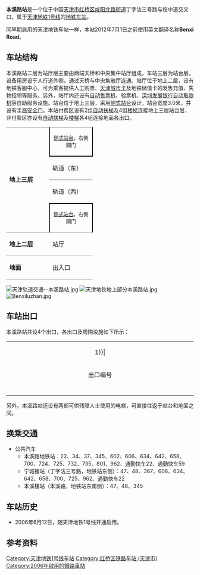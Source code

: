 {{noteTA 
|G1 =Transport
|1=zh-hans:佳园里; zh-hant:佳園里;}}
{{Infobox station
|name = 本溪路
|eng_name = Benxilu
|linecolour = {{天津地铁颜色|1}}
|image = 天津地铁本溪路站.jpg
|caption = 天津地铁本溪路站（2006年6月）
|other_name = 
|country = {{PRC}}
|borough = [[天津市|天津市]][[红桥区|红桥区]][[咸阳北路街道|咸阳北路街道]]
|address = 丁字沽三号路与绥中道交叉口
|coordinates = {{coord|39|11|2.78|N|117|7|58.84|E|display=inline,title|Region:CH_type}}
|elevation = 
|operator = [[天津轨道交通集团|天津轨道交通集团]]
|lines = {{天津地铁线路名|1|SL}}
|distance = 
|platform = 2座[[侧式站台|侧式站台]]
|tracks = 2条
|bus_routes = 
|bus_stands = 
|connections = 公交站
|structure = 高架车站
|hall = 高架站厅
|depth = 
|levels = 
|interchange = 
|exits = 4个
|lift = 
|escalator = 6条
|architect = 
|architectural_style = 
|colour = 银色
|type = 
|status = 运营中
|code = 
|zone = 
|classification = 
|website = 
|built = 
|opened = 2006年6月12日
|pass_year = 
|passengers = 
|pass_system = 
|pass_rank = 
|mpassengers = 
|trains = 
|station_hours = 
|hours = 
|first = 往{{天津地铁起讫站|1|L}}：06:21<br />往{{天津地铁起讫站|1|R}}：06:06
|last = 往{{天津地铁起讫站|1|L}}：23:36<br />往{{天津地铁起讫站|1|R}}：22:53
|adjacent = {{adjacent stations|system=天津地铁|line=1|left=佳园里|right=勤俭道}}
|other_services = 
|route_map = 
}}
'''本溪路站'''是一个位于中国[[天津市|天津市]][[红桥区|红桥区]][[咸阳北路街道|咸阳北路街道]]丁字沽三号路与绥中道交叉口，属于[[天津地铁|天津地铁]][[天津地铁1号线|1号线]]的[[地铁车站|地铁车站]]。

同早期启用的天津地铁车站一样，本站2012年7月1日之前使用英文翻译名称'''Benxi Road'''。

==车站结构==
本溪路站二层为站厅层主要由两端天桥和中央集中站厅组成，车站三层为站台层，设备用房设于人行道外侧，通过天桥与中央集散厅连通。站厅位于地上二层，设有地铁客服中心，可为乘客提供人工购票、[[天津城市卡|天津城市卡]]及地铁储值卡的发售充值、失物招领等服务。另外，站厅内还设有[[自动售票机|自动售票机]]、验票机、[[深圳发展银行|深圳发展银行]][[自动取款机|自动取款机]]等自助服务设施。站台位于地上三层，采用[[侧式站台|侧式站台]]设计，站台宽度3.0米，并设有[[半高式屏蔽门|半高安全门]]。本站付费区设有2组[[自动扶梯|自动扶梯]]及4组[[楼梯|楼梯]]连接地上三层站台层，非付费区亦设有[[自动扶梯|自动扶梯]]及[[楼梯|楼梯]]各4组连接地面各出口。

{|cellspacing=0 cellpadding=3
|-
|style="border-top:solid 1px gray;" rowspan=4 valign=top width=50|'''地上三层'''
|style="border-right:solid 2px black;border-left:solid 2px black;border-top:solid 1px gray;border-bottom:solid 2px black;" colspan=2|<center><small>[[侧式站台|侧式站台]]，右側開门</small></center>
|-
|style="border-bottom:solid 1px gray;"|轨道（东）
|style="border-bottom:solid 1px gray;"|{{arrow|L}} {{天津地铁线路名|1|c}}往{{站|刘园}}<small>（{{站|佳园里}}）</small>
|-
|轨道（西）
|{{arrow|R}} {{天津地铁线路名|1|c}}往{{站|东沽路}}<small>（{{站|勤俭道}}）</small>
|-
|style="border-right:solid 2px black;border-left:solid 2px black;border-top:solid 2px black;" colspan=2|<center><small>[[侧式站台|侧式站台]]，右側開门</small></center>
|-
|style="border-top:solid 1px gray;border-bottom:solid 1px gray;" valign=top width=100|'''地上二层'''
|style="border-top:solid 1px gray;border-bottom:solid 1px gray;" valign=top width=100|站厅
|style="border-top:solid 1px gray;border-bottom:solid 1px gray;" valign=top width=350|客服中心、[[自动售票机|自动售票机]]、验票机、[[自动取款机|自动取款机]]
|-
|style="border-bottom:solid 1px gray;" valign=top width=100|'''地面'''
|style="border-bottom:solid 1px gray;" |出入口
|style="border-bottom:solid 1px gray;" |A—D出入口
|}
[[File:天津轨道交通--本溪路站.jpg|thumb]]
[[File:天津地铁地上部分本溪路站.jpg|thumb]]
[[File:Benxiluzhan.jpg|thumb]]

==车站出口==
本溪路站共设4个出口，各出口及周围设施如下所示：
{| class="wikitable" style="width:65%"
|colspan=4 align="center" bgcolor={{天津地铁颜色|1}}|
|-
! style="width:9%" | 出口编号
! style="width:16%" | 地点
! style="width:66%" | 可到达目的地
|-
| align="center" style="border-bottom:none" | {{港鐵出口|A}}  ||丁字沽三号路北侧||第九金属制品厂、707研究所
|-
| align="center" style="border-bottom:none" | {{港鐵出口|B}}  ||丁字沽三号路南侧||新凯里第二塑料厂、化工研究所
|-
| align="center" style="border-bottom:none" | {{港鐵出口|C}}  ||丁字沽三号路南侧||工程机械研究所
|-
| align="center" style="border-bottom:none" | {{港鐵出口|D}}  ||丁字沽三号路北侧||绥中楼、天津市工贸学校
|}

另外，本溪路站还设有两部可供残障人士使用的电梯，可直接往返于站台和地面之间。

==换乘交通==
*公共汽车
**本溪路地铁站：22、34、37、345、602、606、634、642、658、700、724、725、732、735、801、962、通勤快车22、通勤快车59
**宁城楼站（丁字沽三号路，地铁站东侧）：47、48、367、606、634、642、658、700、725、962、通勤快车22
**本溪楼站（本溪路，地铁站东南侧）：47、48、345

==车站历史==
*2006年6月12日，随天津地铁1号线开通启用。

== 参考资料 ==
<div class="references-small">
<references />
</div>

{{Commonscat|Benxilu Station}}

{{天津地铁1号线}}
{{天津轨道交通车站列表}}

[[Category:天津地铁1号线车站|Category:天津地铁1号线车站]]
[[Category:红桥区铁路车站_(天津市)|Category:红桥区铁路车站 (天津市)]]
[[Category:2006年啟用的鐵路車站|Category:2006年啟用的鐵路車站]]